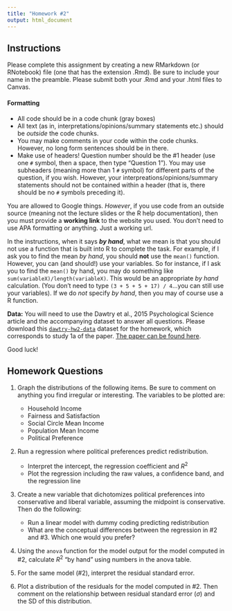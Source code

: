 ```yaml
---
title: "Homework #2"
output: html_document
---
```


## Instructions

Please complete this assignment by creating a new RMarkdown (or RNotebook) file (one that has the extension .Rmd). Be sure to include your name in the preamble. Please submit both your .Rmd and your .html files to Canvas.

#### Formatting

-   All code should be in a code chunk (gray boxes)
-   All text (as in, interpretations/opinions/summary statements etc.) should be *outside* the code chunks.
-   You may make comments in your code within the code chunks. However, no long form sentences should be in there.
-   Make use of headers! Question number should be the \#1 header (use one `#` symbol, then a space, then type "Question 1"). You may use subheaders (meaning more than 1 `#` symbol) for different parts of the question, if you wish. However, your interpreations/opinions/summary statements should not be contained within a header (that is, there should be no `#` symbols preceding it).

You are allowed to Google things. *However*, if you use code from an outside source (meaning not the lecture slides or the R help documentation), then you must provide a **working link** to the website you used. You don't need to use APA formatting or anything. Just a working url.

In the instructions, when it says ***by hand***, what we mean is that you should not use a function that is built into R to complete the task. For example, if I ask you to find the mean *by hand*, you should **not** use the `mean()` function. However, you can (and should!) use your variables. So for instance, if I ask you to find the `mean()` by hand, you may do something like `sum(variableX)/length(variableX)`. This would be an appropriate *by hand* calculation. (You don't need to type `(3 + 5 + 5 + 17) / 4`...you can still use your variables). If we do *not* specify *by hand*, then you may of course use a R function.

**Data:** You will need to use the Dawtry et al., 2015 Psychological Science article and the accompanying dataset to answer all questions. Please download this [`dawtry-hw2-data`](dawtry-hw2-data.csv) dataset for the homework, which corresponds to study 1a of the paper. [The paper can be found here](../readings/Dawtry2015-PS.pdf).

Good luck!

## Homework Questions

1.  Graph the distributions of the following items. Be sure to comment on anything you find irregular or interesting. The variables to be plotted are:

    -   Household Income
    -   Fairness and Satisfaction
    -   Social Circle Mean Income
    -   Population Mean Income
    -   Political Preference

2.  Run a regression where political preferences predict redistribution.

    -   Interpret the intercept, the regression coefficient and $R^2$
    -   Plot the regression including the raw values, a confidence band, and the regression line

3.  Create a new variable that dichotomizes political preferences into conservative and liberal variable, assuming the midpoint is conservative. Then do the following:

    -   Run a linear model with dummy coding predicting redistribution
    -   What are the conceptual differences between the regression in \#2 and \#3. Which one would you prefer?


4.  Using the `anova` function for the model output for the model computed in \#2, calculate $R^2$ "by hand" using numbers in the anova table.

5.  For the same model (\#2), interpret the residual standard error.

6.  Plot a distribution of the residuals for the model computed in \#2. Then comment on the relationship between residual standard error ($\sigma$) and the SD of this distribution.

